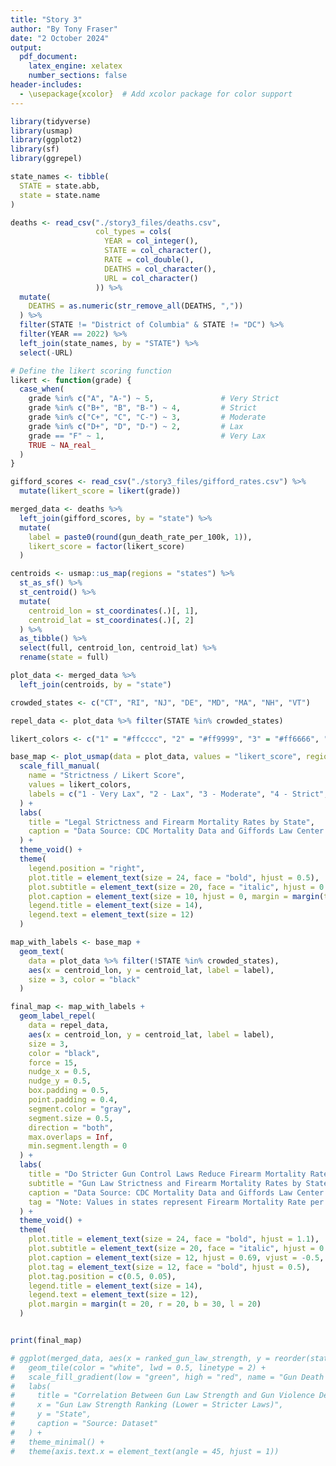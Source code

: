 ```yaml
---
title: "Story 3"
author: "By Tony Fraser"
date: "2 October 2024"
output:
  pdf_document:
    latex_engine: xelatex
    number_sections: false
header-includes:
  - \usepackage{xcolor}  # Add xcolor package for color support
---
```


::: {#latex}
\textcolor{lightgray}{\noindent\rule{\linewidth}{0.3mm}}
\vspace{5pt} 
:::

```r
library(tidyverse)
library(usmap)
library(ggplot2)
library(sf)
library(ggrepel)

state_names <- tibble(
  STATE = state.abb,
  state = state.name
)

deaths <- read_csv("./story3_files/deaths.csv",
                   col_types = cols(
                     YEAR = col_integer(),
                     STATE = col_character(),
                     RATE = col_double(),
                     DEATHS = col_character(),
                     URL = col_character()
                   )) %>%
  mutate(
    DEATHS = as.numeric(str_remove_all(DEATHS, ","))  
  ) %>%
  filter(STATE != "District of Columbia" & STATE != "DC") %>%  
  filter(YEAR == 2022) %>% 
  left_join(state_names, by = "STATE") %>%
  select(-URL)

# Define the likert scoring function
likert <- function(grade) {
  case_when(
    grade %in% c("A", "A-") ~ 5,               # Very Strict
    grade %in% c("B+", "B", "B-") ~ 4,         # Strict
    grade %in% c("C+", "C", "C-") ~ 3,         # Moderate
    grade %in% c("D+", "D", "D-") ~ 2,         # Lax
    grade == "F" ~ 1,                          # Very Lax
    TRUE ~ NA_real_
  )
}

gifford_scores <- read_csv("./story3_files/gifford_rates.csv") %>% 
  mutate(likert_score = likert(grade))

merged_data <- deaths %>%
  left_join(gifford_scores, by = "state") %>%
  mutate(
    label = paste0(round(gun_death_rate_per_100k, 1)),
    likert_score = factor(likert_score)
  )

```

```r
centroids <- usmap::us_map(regions = "states") %>%
  st_as_sf() %>% 
  st_centroid() %>%  
  mutate(
    centroid_lon = st_coordinates(.)[, 1], 
    centroid_lat = st_coordinates(.)[, 2]  
  ) %>%
  as_tibble() %>% 
  select(full, centroid_lon, centroid_lat) %>%
  rename(state = full)  

plot_data <- merged_data %>%
  left_join(centroids, by = "state")

crowded_states <- c("CT", "RI", "NJ", "DE", "MD", "MA", "NH", "VT")

repel_data <- plot_data %>% filter(STATE %in% crowded_states)

likert_colors <- c("1" = "#ffcccc", "2" = "#ff9999", "3" = "#ff6666", "4" = "#ff3333", "5" = "#cc0000")

base_map <- plot_usmap(data = plot_data, values = "likert_score", regions = "states") +
  scale_fill_manual(
    name = "Strictness / Likert Score",
    values = likert_colors,
    labels = c("1 - Very Lax", "2 - Lax", "3 - Moderate", "4 - Strict", "5 - Very Strict")
  ) +
  labs(
    title = "Legal Strictness and Firearm Mortality Rates by State",
    caption = "Data Source: CDC Mortality Data and Giffords Law Center Scorecard, 2022"
  ) +
  theme_void() +
  theme(
    legend.position = "right",
    plot.title = element_text(size = 24, face = "bold", hjust = 0.5),
    plot.subtitle = element_text(size = 20, face = "italic", hjust = 0.5),
    plot.caption = element_text(size = 10, hjust = 0, margin = margin(t = 10)),
    legend.title = element_text(size = 14),
    legend.text = element_text(size = 12)
  )

map_with_labels <- base_map +
  geom_text(
    data = plot_data %>% filter(!STATE %in% crowded_states), 
    aes(x = centroid_lon, y = centroid_lat, label = label),
    size = 3, color = "black"
  )

final_map <- map_with_labels +
  geom_label_repel(
    data = repel_data,
    aes(x = centroid_lon, y = centroid_lat, label = label),
    size = 3, 
    color = "black",
    force = 15,  
    nudge_x = 0.5, 
    nudge_y = 0.5, 
    box.padding = 0.5, 
    point.padding = 0.4, 
    segment.color = "gray",  
    segment.size = 0.5,  
    direction = "both", 
    max.overlaps = Inf, 
    min.segment.length = 0  
  ) +
  labs(
    title = "Do Stricter Gun Control Laws Reduce Firearm Mortality Rates?",
    subtitle = "Gun Law Strictness and Firearm Mortality Rates by State",
    caption = "Data Source: CDC Mortality Data and Giffords Law Center Scorecard, 2022",
    tag = "Note: Values in states represent Firearm Mortality Rate per 100,000"
  ) +
  theme_void() +
  theme(
    plot.title = element_text(size = 24, face = "bold", hjust = 1.1), 
    plot.subtitle = element_text(size = 20, face = "italic", hjust = 0.76),  
    plot.caption = element_text(size = 12, hjust = 0.69, vjust = -0.5, margin = margin(t = 15, b = 10)), 
    plot.tag = element_text(size = 12, face = "bold", hjust = 0.5), 
    plot.tag.position = c(0.5, 0.05), 
    legend.title = element_text(size = 14),
    legend.text = element_text(size = 12),
    plot.margin = margin(t = 20, r = 20, b = 30, l = 20)  
  )


print(final_map)
```
::: {#latex}
\vspace{8pt} 
\textcolor{lightgray}{\noindent\rule{\linewidth}{0.3mm}}

:::

```r
# ggplot(merged_data, aes(x = ranked_gun_law_strength, y = reorder(state, ranked_gun_law_strength), fill = gun_death_rate_per_100k)) +
#   geom_tile(color = "white", lwd = 0.5, linetype = 2) +
#   scale_fill_gradient(low = "green", high = "red", name = "Gun Death Rate per 100k") +
#   labs(
#     title = "Correlation Between Gun Law Strength and Gun Violence Deaths",
#     x = "Gun Law Strength Ranking (Lower = Stricter Laws)",
#     y = "State",
#     caption = "Source: Dataset"
#   ) +
#   theme_minimal() +
#   theme(axis.text.x = element_text(angle = 45, hjust = 1))
```